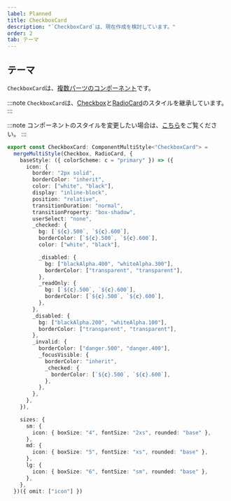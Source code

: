 ```yaml
---
label: Planned
title: CheckboxCard
description: "`CheckboxCard`は、現在作成を検討しています。"
order: 2
tab: テーマ
---
```


## テーマ

`CheckboxCard`は、[複数パーツのコンポーネント](/styled-system/theming/component-styles#複数パーツのコンポーネント)です。

:::note
`CheckboxCard`は、[Checkbox](/components/forms/checkbox)と[RadioCard](/components/forms/radio-card)のスタイルを継承しています。
:::

:::note
コンポーネントのスタイルを変更したい場合は、[こちら](/styled-system/theming/customize-theme#コンポーネントのスタイルを変更する)をご覧ください。
:::

```ts
export const CheckboxCard: ComponentMultiStyle<"CheckboxCard"> =
  mergeMultiStyle(Checkbox, RadioCard, {
    baseStyle: ({ colorScheme: c = "primary" }) => ({
      icon: {
        border: "2px solid",
        borderColor: "inherit",
        color: ["white", "black"],
        display: "inline-block",
        position: "relative",
        transitionDuration: "normal",
        transitionProperty: "box-shadow",
        userSelect: "none",
        _checked: {
          bg: [`${c}.500`, `${c}.600`],
          borderColor: [`${c}.500`, `${c}.600`],
          color: ["white", "black"],

          _disabled: {
            bg: ["blackAlpha.400", "whiteAlpha.300"],
            borderColor: ["transparent", "transparent"],
          },
          _readOnly: {
            bg: [`${c}.500`, `${c}.600`],
            borderColor: [`${c}.500`, `${c}.600`],
          },
        },
        _disabled: {
          bg: ["blackAlpha.200", "whiteAlpha.100"],
          borderColor: ["transparent", "transparent"],
        },
        _invalid: {
          borderColor: ["danger.500", "danger.400"],
          _focusVisible: {
            borderColor: "inherit",
            _checked: {
              borderColor: [`${c}.500`, `${c}.600`],
            },
          },
        },
      },
    }),

    sizes: {
      sm: {
        icon: { boxSize: "4", fontSize: "2xs", rounded: "base" },
      },
      md: {
        icon: { boxSize: "5", fontSize: "xs", rounded: "base" },
      },
      lg: {
        icon: { boxSize: "6", fontSize: "sm", rounded: "base" },
      },
    },
  })({ omit: ["icon"] })
```
